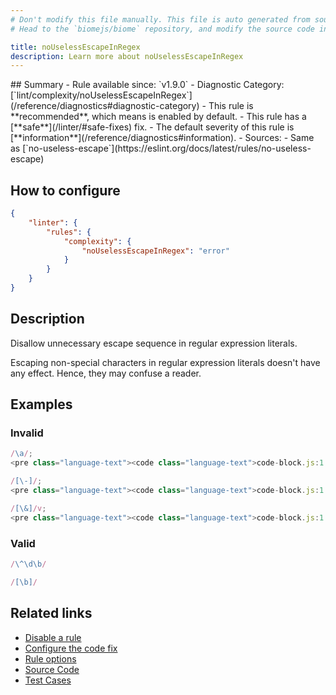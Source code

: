 ```yaml
---
# Don't modify this file manually. This file is auto generated from source, and you will lose your changes next time the website is built.
# Head to the `biomejs/biome` repository, and modify the source code in there.

title: noUselessEscapeInRegex
description: Learn more about noUselessEscapeInRegex
---
```


<Tabs>
<TabItem label="JavaScript (and super languages)" icon="seti:javascript">
## Summary
- Rule available since: `v1.9.0`
- Diagnostic Category: [`lint/complexity/noUselessEscapeInRegex`](/reference/diagnostics#diagnostic-category)
- This rule is **recommended**, which means is enabled by default.
- This rule has a [**safe**](/linter/#safe-fixes) fix.
- The default severity of this rule is [**information**](/reference/diagnostics#information).
- Sources: 
  - Same as [`no-useless-escape`](https://eslint.org/docs/latest/rules/no-useless-escape)

## How to configure
```json title="biome.json"
{
	"linter": {
		"rules": {
			"complexity": {
				"noUselessEscapeInRegex": "error"
			}
		}
	}
}

```
## Description
Disallow unnecessary escape sequence in regular expression literals.

Escaping non-special characters in regular expression literals doesn't have any effect.
Hence, they may confuse a reader.

## Examples

### Invalid

```js
/\a/;
<pre class="language-text"><code class="language-text">code-block.js:1:2 <a href="https://biomejs.dev/linter/rules/no-useless-escape-in-regex">lint/complexity/noUselessEscapeInRegex</a> <span style="color: #000; background-color: #ddd;"> FIXABLE </span> ━━━━━━━━━━━━━━━━━━━━━━━━━━━━━━━━━<br /><br />  <strong><span style="color: lightgreen;">ℹ</span></strong> <span style="color: lightgreen;">The character doesn't need to be escaped.</span><br />  <br />  <strong><span style="color: Tomato;">&gt;</span></strong> <strong>1 │ </strong>/&#92;a/;<br />   <strong>   │ </strong> <strong><span style="color: Tomato;">^</span></strong><strong><span style="color: Tomato;">^</span></strong><br />    <strong>2 │ </strong><br />  <br />  <strong><span style="color: lightgreen;">ℹ</span></strong> <span style="color: lightgreen;">Safe fix</span><span style="color: lightgreen;">: </span><span style="color: lightgreen;">Unescape the character.</span><br />  <br />  <strong>  1 │ </strong>/<span style="color: Tomato;">&#92;</span>a/;<br />  <strong>    │ </strong> <span style="color: Tomato;">-</span>   <br /></code></pre>

```

```js
/[\-]/;
<pre class="language-text"><code class="language-text">code-block.js:1:3 <a href="https://biomejs.dev/linter/rules/no-useless-escape-in-regex">lint/complexity/noUselessEscapeInRegex</a> <span style="color: #000; background-color: #ddd;"> FIXABLE </span> ━━━━━━━━━━━━━━━━━━━━━━━━━━━━━━━━━<br /><br />  <strong><span style="color: lightgreen;">ℹ</span></strong> <span style="color: lightgreen;">The character doesn't need to be escaped.</span><br />  <br />  <strong><span style="color: Tomato;">&gt;</span></strong> <strong>1 │ </strong>/[&#92;-]/;<br />   <strong>   │ </strong>  <strong><span style="color: Tomato;">^</span></strong><strong><span style="color: Tomato;">^</span></strong><br />    <strong>2 │ </strong><br />  <br />  <strong><span style="color: lightgreen;">ℹ</span></strong> <span style="color: lightgreen;">The character should only be escaped if it appears in the middle of the character class or under the `v` flag.</span><br />  <br />  <strong><span style="color: lightgreen;">ℹ</span></strong> <span style="color: lightgreen;">Safe fix</span><span style="color: lightgreen;">: </span><span style="color: lightgreen;">Unescape the character.</span><br />  <br />  <strong>  1 │ </strong>/[<span style="color: Tomato;">&#92;</span>-]/;<br />  <strong>    │ </strong>  <span style="color: Tomato;">-</span>    <br /></code></pre>

```

```js
/[\&]/v;
<pre class="language-text"><code class="language-text">code-block.js:1:3 <a href="https://biomejs.dev/linter/rules/no-useless-escape-in-regex">lint/complexity/noUselessEscapeInRegex</a> <span style="color: #000; background-color: #ddd;"> FIXABLE </span> ━━━━━━━━━━━━━━━━━━━━━━━━━━━━━━━━━<br /><br />  <strong><span style="color: lightgreen;">ℹ</span></strong> <span style="color: lightgreen;">The character doesn't need to be escaped.</span><br />  <br />  <strong><span style="color: Tomato;">&gt;</span></strong> <strong>1 │ </strong>/[&#92;&amp;]/v;<br />   <strong>   │ </strong>  <strong><span style="color: Tomato;">^</span></strong><strong><span style="color: Tomato;">^</span></strong><br />    <strong>2 │ </strong><br />  <br />  <strong><span style="color: lightgreen;">ℹ</span></strong> <span style="color: lightgreen;">Safe fix</span><span style="color: lightgreen;">: </span><span style="color: lightgreen;">Unescape the character.</span><br />  <br />  <strong>  1 │ </strong>/[<span style="color: Tomato;">&#92;</span>&amp;]/v;<br />  <strong>    │ </strong>  <span style="color: Tomato;">-</span>     <br /></code></pre>

```

### Valid

```js
/\^\d\b/
```

```js
/[\b]/
```

## Related links

- [Disable a rule](/linter/#disable-a-rule)
- [Configure the code fix](/linter#configure-the-code-fix)
- [Rule options](/linter/#rule-options)
- [Source Code](https://github.com/biomejs/biome/blob/main/crates/biome_js_analyze/src/lint/complexity/no_useless_escape_in_regex.rs)
- [Test Cases](https://github.com/biomejs/biome/blob/main/crates/biome_js_analyze/tests/specs/complexity/noUselessEscapeInRegex)

</TabItem>
</Tabs>

